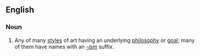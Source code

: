 ==English==

===Noun===
{{wikipedia}}
{{en-noun|head=[[art]] [[movement]]}}

# {{context|arts|lang=en}} Any of many [[style]]s of art having an underlying [[philosophy]] or [[goal]]; many of them have names with an ''[[-ism]]'' suffix.